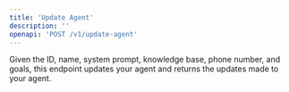 ```yaml
---
title: 'Update Agent'
description: ''
openapi: 'POST /v1/update-agent'
---
```


Given the ID, name, system prompt, knowledge base, phone number, and goals, this endpoint updates your agent and returns the updates made to your agent.
